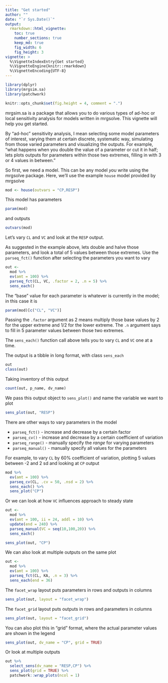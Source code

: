```yaml
---
title: "Get started"
author: ""
date: "`r Sys.Date()`"
output: 
  rmarkdown::html_vignette: 
    toc: true
    number_sections: true
    keep_md: true
    fig_width: 6
    fig_height: 3
vignette: >
  %\VignetteIndexEntry{Get started}
  %\VignetteEngine{knitr::rmarkdown}
  %\VignetteEncoding{UTF-8}
---
```


```r
library(dplyr)
library(mrgsim.sa)
library(patchwork)
```

```r
knitr::opts_chunk$set(fig.height = 4, comment = ".")
```


mrgsim.sa is a package that allows you to do various types of ad-hoc or local
sensitivity analysis for models written in mrgsolve. This vignette will help 
you get started. 

By "ad-hoc" sensitivity analysis, I mean selecting some model parameters of 
interest, varying them at certain discrete, systematic way, simulating from 
those varied parameters and visualizing the outputs. For example, "what happens
when you double the value of a parameter or cut it in half; lets plots outputs
for parameters within those two extremes, filling in with 3 or 4 values in 
between."

So first, we need a model. This can be any model _you_ write using the 
mrgsolve package. Here, we'll use the example `house` model provided by 
mrgsolve

```r
mod <- house(outvars = "CP,RESP")
```

This model has parameters

```r
param(mod)
```

and outputs

```r
outvars(mod)
```


Let's vary `CL` and `VC` and look at the `RESP` output. 

As suggested in the example above, lets double and halve those parameters, 
and look a total of 5 values between those extremes. Use the `parseq_fct()`
function after selecting the parameters you want to vary

```r
out <- 
  mod %>% 
  ev(amt = 100) %>% 
  parseq_fct(CL, VC, .factor = 2, .n = 5) %>% 
  sens_each()
```

The "base" value for each parameter is whatever is currently in the model; in 
this case it is 

```r
param(mod)[c("CL", "VC")]
```

Passing the `.factor` argument as 2 means multiply those base values by 2
for the upper extreme and 1/2 for the lower extreme. The `.n` argument says to 
fill in 5 parameter values between those two extremes. 


The `sens_each()` function call above tells you to vary `CL` and `VC` one at
a time.

The output is a tibble in long format, with class `sens_each`

```r
out
class(out)
```

Taking inventory of this output

```r
count(out, p_name, dv_name)
```

We pass this output object to `sens_plot()` and name the variable we want 
to plot

```r
sens_plot(out, "RESP")
```

There are other ways to vary parameters in the model

- `parseq_fct()` - increase and decrease by a certain factor
- `parseq_cv()` - increase and decrease by a certain coefficient of variation
- `parseq_range()` - manually specify the _range_ for varying parameters
- `parseq_manual()` - manually specify all values for the parameters

For example, to vary `CL` by 60% coefficient of variation, plotting 5 values
between -2 and 2 sd and looking at `CP` output

```r
mod %>% 
  ev(amt = 100) %>% 
  parseq_cv(CL, .cv = 50, .nsd = 2) %>% 
  sens_each() %>% 
  sens_plot("CP")
```


Or we can look at how `VC` influences approach to steady state

```r
out <- 
  mod %>% 
  ev(amt = 100, ii = 24, addl = 10) %>%
  update(end = 240) %>% 
  parseq_manual(VC = seq(10,100,20)) %>% 
  sens_each()

sens_plot(out, "CP")
```


We can also look at multiple outputs on the same plot

```r
out <- 
  mod %>% 
  ev(amt = 100) %>%
  parseq_fct(CL, KA, .n = 3) %>% 
  sens_each(end = 36)
```


The `facet_wrap` layout puts parameters in rows and outputs in columns

```r
sens_plot(out, layout = "facet_wrap")
```

The `facet_grid` layout puts outputs in rows and parameters in columns

```r
sens_plot(out, layout = "facet_grid")
```

You can also plot this in "grid" format, where the actual parameter values 
are shown in the legend

```r
sens_plot(out, dv_name = "CP", grid = TRUE)
```

Or look at multiple outputs

```r
out %>% 
  select_sens(dv_name = "RESP,CP") %>% 
  sens_plot(grid = TRUE) %>% 
  patchwork::wrap_plots(ncol = 1)
```
